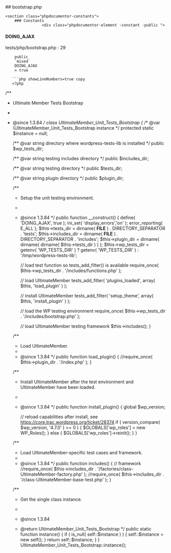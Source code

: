 

<div class="phpdocumentor-element -file">
    ## bootstrap.php

        
    <section class="phpdocumentor-constants">
        ### Constants
                    <div class="phpdocumentor-element -constant -public ">
#### DOING_AJAX


<div class="phpdocumentor-element-found-in">
    <Link href="../files/tests-php-bootstrap.html#source-view.29">tests/php/bootstrap.php</Link> : <span class="phpdocumentor-element-found-in__line">29</span>
</div>


<code class="phpdocumentor-signature phpdocumentor-code ">
    <span class="phpdocumentor-signature__visibility">public</span>
    `mixed`
    <span class="phpdocumentor-signature__name">DOING_AJAX</span>
    = <span class="phpdocumentor-signature__default-value">true</span>
</code>





</div>
            </section>

    
       ```php showLineNumbers=true copy
       <?php
/**
 * Ultimate Member Tests Bootstrap
 *
 * @since 1.3.84
 */
class UltimateMember_Unit_Tests_Bootstrap {
	/** @var \UltimateMember_Unit_Tests_Bootstrap instance */
	protected static $instance = null;

	/** @var string directory where wordpress-tests-lib is installed */
	public $wp_tests_dir;

	/** @var string testing includes directory */
	public $includes_dir;

	/** @var string testing directory */
	public $tests_dir;

	/** @var string plugin directory */
	public $plugin_dir;

	/**
	 * Setup the unit testing environment.
	 *
	 * @since 1.3.84
	 */
	public function __construct() {
		define( 'DOING_AJAX', true );
		ini_set( 'display_errors','on' );
		error_reporting( E_ALL );
		$this->tests_dir    = dirname( __FILE__ ) . DIRECTORY_SEPARATOR . 'tests';
		$this->includes_dir    = dirname( __FILE__ ) . DIRECTORY_SEPARATOR . 'includes';
		$this->plugin_dir   = dirname( dirname( dirname( $this->tests_dir ) ) );
		$this->wp_tests_dir = getenv( 'WP_TESTS_DIR' ) ? getenv( 'WP_TESTS_DIR' ) : '/tmp/wordpress-tests-lib';

		// load test function so tests_add_filter() is available
		require_once( $this->wp_tests_dir . '/includes/functions.php' );

		// load UltimateMember
		tests_add_filter( 'plugins_loaded', array( $this, 'load_plugin' ) );

		// install UltimateMember
		tests_add_filter( 'setup_theme', array( $this, 'install_plugin' ) );

		// load the WP testing environment
		require_once( $this->wp_tests_dir . '/includes/bootstrap.php' );

		// load UltimateMember testing framework
		$this->includes();
	}

	/**
	 * Load UltimateMember.
	 *
	 * @since 1.3.84
	 */
	public function load_plugin() {
		//require_once( $this->plugin_dir . '/index.php' );
	}

	/**
	 * Install UltimateMember after the test environment and UltimateMember have been loaded.
	 *
	 * @since 1.3.84
	 */
	public function install_plugin() {
		global $wp_version;

		// reload capabilities after install, see https://core.trac.wordpress.org/ticket/28374
		if ( version_compare( $wp_version, '4.7.0' ) >= 0 ) {
			$GLOBALS['wp_roles'] = new WP_Roles();
		} else {
			$GLOBALS['wp_roles']->reinit();
		}
	}

	/**
	 * Load UltimateMember-specific test cases and framework.
	 *
	 * @since 1.3.84
	 */
	public function includes() {
		// framework
		//require_once( $this->includes_dir . '/factories/class-UltimateMember-factory.php' );
		//require_once( $this->includes_dir . '/class-UltimateMember-base-test.php' );
	}

	/**
	 * Get the single class instance.
	 *
	 * @since 1.3.84
	 * @return UltimateMember_Unit_Tests_Bootstrap
	 */
	public static function instance() {
		if ( is_null( self::$instance ) ) {
			self::$instance = new self();
		}
		return self::$instance;
	}
}
UltimateMember_Unit_Tests_Bootstrap::instance();

       ```
</div>
